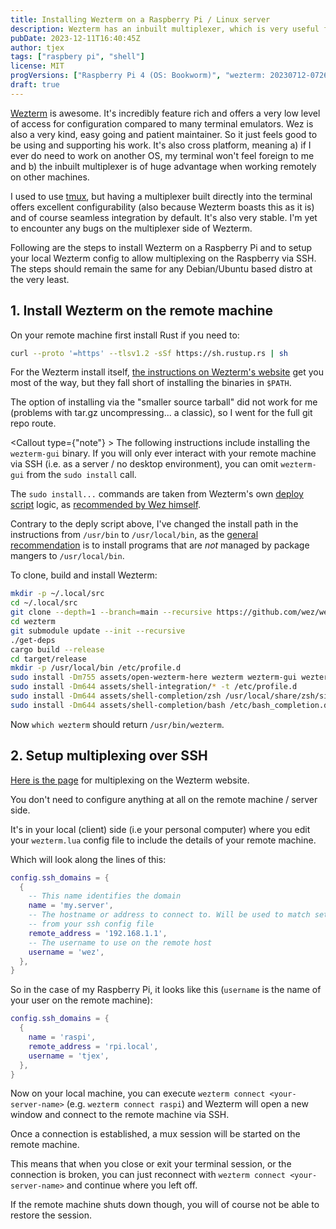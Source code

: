 ```yaml
---
title: Installing Wezterm on a Raspberry Pi / Linux server
description: Wezterm has an inbuilt multiplexer, which is very useful for working via SSH on remote machines such as a Raspberry PI.
pubDate: 2023-12-11T16:40:45Z
author: tjex
tags: ["raspbery pi", "shell"]
license: MIT
progVersions: ["Raspberry Pi 4 (OS: Bookworm)", "wezterm: 20230712-072601-f4abf8fd"]
draft: true
---
```



[Wezterm](https://wezfurlong.org/wezterm/) is awesome. It's incredibly feature rich and offers a
very low level of access for configuration compared to many terminal emulators. Wez is also a very
kind, easy going and patient maintainer. So it just feels good to be using and supporting his work.
It's also cross platform, meaning a) if I ever do need to work on another OS, my terminal won't feel
foreign to me and b) the inbuilt multiplexer is of huge advantage when working remotely on other
machines.

I used to use [tmux](https://github.com/tmux/tmux/wiki), but having a multiplexer built directly into the terminal offers
excellent configurability (also because Wezterm boasts this as it is) and of course seamless
integration by default. It's also very stable. I'm yet to
encounter any bugs on the multiplexer side of Wezterm.

Following are the steps to install Wezterm on a Raspberry Pi and to setup your local
Wezterm config to allow multiplexing on the Raspberry via SSH. The steps should remain the same for any Debian/Ubuntu 
based distro at the very least.

## 1. Install Wezterm on the remote machine

On your remote machine first install Rust if you need to:
```bash
curl --proto '=https' --tlsv1.2 -sSf https://sh.rustup.rs | sh
```
For the Wezterm install itself, [the instructions on Wezterm's website](https://wezfurlong.org/wezterm/install/source.html) get you
most of the way, but they fall short of installing the binaries in `$PATH`.

The option of installing via the "smaller source tarball" did not work for me (problems with tar.gz
uncompressing... a classic), so I went for the full git repo route.

<Callout type={"note"} >
The following instructions include installing the `wezterm-gui` binary. If you will only ever
interact with your remote machine via SSH (i.e. as a server / no desktop environment), you can omit
`wezterm-gui` from the `sudo install` call.
</Callout>

The `sudo install...` commands are taken from Wezterm's own [deploy
script](https://github.com/wez/wezterm/blob/e3cd2e93d0ee5f3af7f3fe0af86ffad0cf8c7ea8/ci/deploy.sh#L209C1-L241C4)
logic, as [recommended by Wez himself](https://github.com/wez/wezterm/discussions/2128).

Contrary to the deply script above, I've changed the install path in the instructions from
`/usr/bin` to `/usr/local/bin`, as the [general
recommendation](https://www.baeldung.com/linux/differences-bin-sbin-usr-local#5-usrlocalbin) is to
install programs that are *not* managed by package mangers to `/usr/local/bin`.

To clone, build and install Wezterm:

```bash
mkdir -p ~/.local/src
cd ~/.local/src
git clone --depth=1 --branch=main --recursive https://github.com/wez/wezterm.git
cd wezterm
git submodule update --init --recursive
./get-deps
cargo build --release
cd target/release
mkdir -p /usr/local/bin /etc/profile.d
sudo install -Dm755 assets/open-wezterm-here wezterm wezterm-gui wezterm-mux-server strip-ansi-escapes -t /usr/local/bin
sudo install -Dm644 assets/shell-integration/* -t /etc/profile.d
sudo install -Dm644 assets/shell-completion/zsh /usr/local/share/zsh/site-functions/_wezterm
sudo install -Dm644 assets/shell-completion/bash /etc/bash_completion.d/wezterm
```

Now `which wezterm` should return `/usr/bin/wezterm`.

## 2. Setup multiplexing over SSH

[Here is the page](https://wezfurlong.org/wezterm/multiplexing.html#multiplexing) for multiplexing on the Wezterm website.

You don't need to configure anything at all on the remote machine / server side. 

It's in your local (client) side (i.e your personal computer) where you edit your `wezterm.lua`
config file to include the details of your remote machine.

Which will look along the lines of this:

```lua
config.ssh_domains = {
  {
    -- This name identifies the domain
    name = 'my.server',
    -- The hostname or address to connect to. Will be used to match settings
    -- from your ssh config file
    remote_address = '192.168.1.1',
    -- The username to use on the remote host
    username = 'wez',
  },
}
```

So in the case of my Raspberry Pi, it looks like this (`username` is the name of
your user on the remote machine):

```lua
config.ssh_domains = {
  {
    name = 'raspi',
    remote_address = 'rpi.local',
    username = 'tjex',
  },
}
```

Now on your local machine, you can execute `wezterm connect <your-server-name>` (e.g. `wezterm connect raspi`) and Wezterm will
open a new window and connect to the remote machine via SSH.

Once a connection is established, a mux session will be started on the remote machine. 

This means that when you close or exit your terminal session, or the connection is broken, you can
just reconnect with `wezterm connect <your-server-name>` and continue where you left off. 

If the remote machine shuts down though, you will of course not be able to restore the session.
